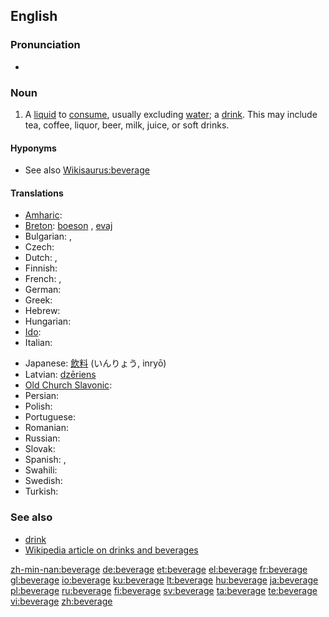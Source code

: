 ==English==

===Pronunciation===
* {{audio|en-us-beverage.ogg|Audio (US)}}

===Noun===
{{en-noun}}

# A [[liquid]] to [[consume]], usually excluding [[water]]; a [[drink]]. This may include tea, coffee, liquor, beer, milk, juice, or soft drinks.

====Hyponyms====
* See also [[Wikisaurus:beverage]]

====Translations====
{{trans-top|a drink}}
* [[Amharic]]: {{tø|am|መጠጥ|tr=mäṭäṭ|sc=Ethi}}
* [[Breton]]: [[boeson]] {{m}}, [[evaj]] {{m}}
* Bulgarian: {{t+|bg|напитка|f|sc=Cyrl}}, {{t+|bg|питие|n|sc=Cyrl}}
* Czech: {{t+|cs|nápoj|m}}
* Dutch: {{t+|nl|drankje|n}}, {{t+|nl|drank}}
* Finnish: {{t+|fi|juoma}}
* French: {{t+|fr|boisson|f}}, {{t+|fr|breuvage|m}}
* German: {{t+|de|Getränk}}
* Greek: {{t+|el|ποτό|n|tr=potó|sc=Grek}}
* Hebrew: {{t+|he|משקה|m|tr=mashqe|sc=Hebr}}
* Hungarian: {{t+|hu|ital}}
* [[Ido]]: {{t+|io|drinkajo|xs=Ido}}
* Italian: {{t+|it|bevanda}}
{{trans-mid}}
* Japanese: [[飲料]] (いんりょう, inryō)
* Latvian: [[dzēriens]] {{m}}
* [[Old Church Slavonic]]: {{tø|cu|пиво|n|tr=pivo|sc=Cyrs}}
* Persian: {{t+|fa|نوشابه|tr=nushabe|sc=fa-Arab|xs=Persian}}
* Polish: {{t+|pl|napój|m}}
* Portuguese: {{t+|pt|bebida|f}}
* Romanian: {{t-|ro|băutură|f}}
* Russian: {{t+|ru|напиток|m|tr=napitok|sc=Cyrl}}
* Slovak: {{t-|sk|nápoj|m}}
* Spanish: {{t+|es|bebida|f}}, {{t+|es|trago|m}}
* Swahili: {{t+|sw|kinywaji|xs=Swahili}}
* Swedish: {{t+|sv|dryck|c}}
* Turkish: {{t|tr|içecek}}
{{trans-bottom}}

===See also===
* [[drink]]
* [[:w:Drink|Wikipedia article on drinks and beverages]]

[[zh-min-nan:beverage]]
[[de:beverage]]
[[et:beverage]]
[[el:beverage]]
[[fr:beverage]]
[[gl:beverage]]
[[io:beverage]]
[[ku:beverage]]
[[lt:beverage]]
[[hu:beverage]]
[[ja:beverage]]
[[pl:beverage]]
[[ru:beverage]]
[[fi:beverage]]
[[sv:beverage]]
[[ta:beverage]]
[[te:beverage]]
[[vi:beverage]]
[[zh:beverage]]